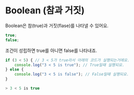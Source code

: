 # Boolean (참과 거짓)

Boolean은 참(true)과 거짓(flase)를 나타낼 수 있어요.

```ts
true;
false;
```

조건이 성립하면 true를 아니면 false를 나타내죠.

```ts
if (3 < 5) { // 3 < 5가 true라서 아래의 코드가 실행되는거에요.
    console.log("3 < 5 is true"); // True일때 실행되요.
} else {
    console.log("3 < 5 is false"); // False일때 실행되요.
}

> 3 < 5 is true
```
